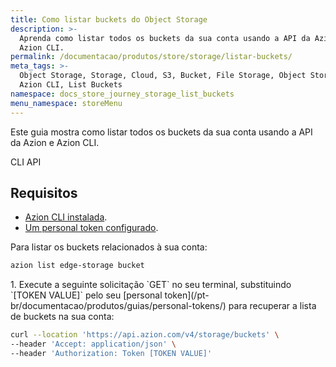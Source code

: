 ```yaml
---
title: Como listar buckets do Object Storage
description: >-
  Aprenda como listar todos os buckets da sua conta usando a API da Azion e
  Azion CLI.
permalink: /documentacao/produtos/store/storage/listar-buckets/
meta_tags: >-
  Object Storage, Storage, Cloud, S3, Bucket, File Storage, Object Storage, API,
  Azion CLI, List Buckets
namespace: docs_store_journey_storage_list_buckets
menu_namespace: storeMenu
---
```



Este guia mostra como listar todos os buckets da sua conta usando a API da Azion e Azion CLI.

<Tabs client:visible>
    <Fragment slot="tab.cli">CLI</Fragment>
    <Fragment slot="tab.api">API</Fragment>

<Fragment slot="panel.cli">

## Requisitos

- [Azion CLI instalada](/pt-br/documentacao/produtos/azion-cli/visao-geral/#instalar-a-azion-cli). 
- [Um personal token configurado](/pt-br/documentacao/devtools/cli/globals/#token).

Para listar os buckets relacionados à sua conta:

```bash 
azion list edge-storage bucket
```

</Fragment>

<Fragment slot="panel.api">
1. Execute a seguinte solicitação `GET` no seu terminal, substituindo `[TOKEN VALUE]` pelo seu [personal token](/pt-br/documentacao/produtos/guias/personal-tokens/) para recuperar a lista de buckets na sua conta:

```bash 
curl --location 'https://api.azion.com/v4/storage/buckets' \
--header 'Accept: application/json' \
--header 'Authorization: Token [TOKEN VALUE]'
```

<LinkButton link="https://api.azion.com/#565230b1-5f75-49e5-b025-0dc9e271883d" label="Consulte a documentação da API da Azion" severity="secondary" target="_blank" />

</Fragment>

</Tabs>
